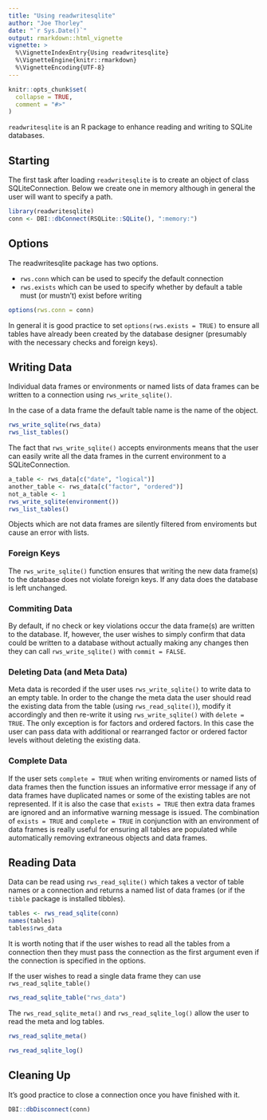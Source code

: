 ```yaml
---
title: "Using readwritesqlite"
author: "Joe Thorley"
date: "`r Sys.Date()`"
output: rmarkdown::html_vignette
vignette: >
  %\VignetteIndexEntry{Using readwritesqlite}
  %\VignetteEngine{knitr::rmarkdown}
  %\VignetteEncoding{UTF-8}
---
```


```r
knitr::opts_chunk$set(
  collapse = TRUE,
  comment = "#>"
)
```

`readwritesqlite` is an R package to enhance reading and writing to SQLite databases.

## Starting

The first task after loading `readwritesqlite` is to create an object of class SQLiteConnection.
Below we create one in memory although in general the user will want to specify a path.
```r
library(readwritesqlite)
conn <- DBI::dbConnect(RSQLite::SQLite(), ":memory:")
```

## Options

The readwritesqlite package has two options.

- `rws.conn` which can be used to specify the default connection
- `rws.exists` which can be used to specify whether by default a table must (or mustn't) exist before writing

```r
options(rws.conn = conn)
```

In general it is good practice to set `options(rws.exists = TRUE)` to ensure all tables 
have already been created by the database designer (presumably with the necessary checks and foreign keys).

## Writing Data

Individual data frames or environments or named lists of data frames can be written to a connection using `rws_write_sqlite()`.

In the case of a data frame the default table name is the name of the object.
```r
rws_write_sqlite(rws_data)
rws_list_tables()
```
The fact that `rws_write_sqlite()` accepts environments means that the user can easily
write all the data frames in the current environment to a SQLiteConnection.
```r
a_table <- rws_data[c("date", "logical")]
another_table <- rws_data[c("factor", "ordered")]
not_a_table <- 1
rws_write_sqlite(environment())
rws_list_tables()
```
Objects which are not data frames are silently filtered from enviroments but cause an error with lists.

### Foreign Keys

The `rws_write_sqlite()` function ensures that writing the new data frame(s) to the database does not violate foreign keys.
If any data does the database is left unchanged.

### Commiting Data

By default, if no check or key violations occur the data frame(s) are written to the database.
If, however, the user wishes to simply confirm that data could be written to a database without actually making any changes then they
can call `rws_write_sqlite()` with `commit = FALSE`.

### Deleting Data (and Meta Data)

Meta data is recorded if the user uses `rws_write_sqlite()` to write data to an empty table.
In order to the change the meta data the user should read the existing data from the table 
(using `rws_read_sqlite()`), modify it accordingly and then re-write it using 
`rws_write_sqlite()` with `delete = TRUE`. 
The only exception is for factors and ordered factors.
In this case the user can pass data with additional or rearranged factor or ordered factor levels without deleting the existing data.

### Complete Data

If the user sets `complete = TRUE` when writing enviroments or named lists of data frames
then the function issues an informative error message if any of data frames have duplicated names or some of the existing tables are not represented.
If it is also the case that `exists = TRUE` then extra data frames are ignored and an informative warning message is issued.
The combination of `exists = TRUE` and `complete = TRUE` in conjunction with an environment of data frames
is really useful for ensuring all tables are populated while automatically removing extraneous objects and data frames.

## Reading Data

Data can be read using `rws_read_sqlite()` which takes a vector of table names 
or a connection and returns a named list of data frames (or if the `tibble` package is installed tibbles).
```r
tables <- rws_read_sqlite(conn)
names(tables)
tables$rws_data
```
It is worth noting that if the user wishes to read all the tables from a connection then they must pass the connection as the first argument even if the connection is specified in the options.

If the user wishes to read a single data frame they can use `rws_read_sqlite_table()`
```r
rws_read_sqlite_table("rws_data")
```

The `rws_read_sqlite_meta()` and `rws_read_sqlite_log()` allow the user to read the meta and log tables.
```r
rws_read_sqlite_meta()
```

```r
rws_read_sqlite_log()
```

## Cleaning Up

It's good practice to close a connection once you have finished with it.
```r
DBI::dbDisconnect(conn)
```
